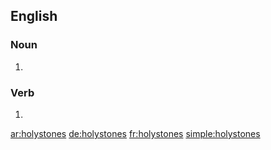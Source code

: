 ==English==

===Noun===
{{head|en|plural}}

# {{plural of|holystone|lang=en}}

===Verb===
{{head|en}}

# {{en-third-person singular of|holystone}}

[[ar:holystones]]
[[de:holystones]]
[[fr:holystones]]
[[simple:holystones]]